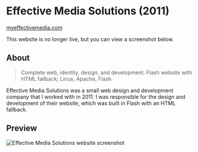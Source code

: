 # Effective Media Solutions (2011)
<ThickText>[myeffectivemedia.com](https://www.myeffectivemedia.com/)</ThickText>

<Callout type='warning' emoji='⚠️'>
  This website is no longer live, but you can view a screenshot below.
</Callout>

## About

> Complete web, identity, design, and development. Flash website with HTML fallback; Linux, Apache, Flash

Effective Media Solutions was a small web design and development company that I worked with in 2011. I was responsible for the design and development of their website, which was built in Flash with an HTML fallback.

## Preview

<Image
	src="/static/clients/img-effective.jpg"
	alt="Effective Media Solutions website screenshot"
/>

